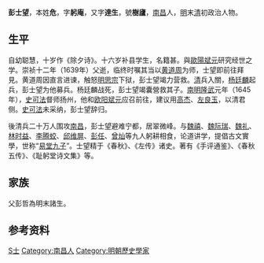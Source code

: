 {{Unreferenced|time=2016-07-05T15:05:48+00:00}}
'''彭士望'''{{BD|1610年||1683年|catIdx=P彭}}，本姓'''危'''，字'''躬庵'''，又字'''達生'''，號'''樹廬'''，[[南昌|南昌]]人，[[明|明]]末[[清|清]]初政治人物。

== 生平 ==
自幼聪慧，十岁作《除夕诗》。十六岁补县学生，名籍甚。與[[歐陽斌元|歐陽斌元]]研究经世之学。崇祯十二年（1639年）父逝，临终时嘱其当以[[黄道周|黄道周]]为师，士望即前往拜見。黄道周因直言进谏，触怒[[明思宗|明思宗]]下狱，彭士望竭力营救。[[清|清]]兵入關，[[杨廷麟|杨廷麟]]起兵，彭士望为他募兵。杨廷麟战死，彭士望竭囊營救其子。[[南明|南明]][[隆武|隆武]]元年（1645年），[[史可法|史可法]]督师扬州，他和[[欧阳斌元|欧阳斌元]]应召前往，建议用[[高杰_(明朝)|高杰]]、[[左良玉|左良玉]]，以清君侧。[[史可法|史可法]]未采纳，彭士望辞归。

後清兵二十万人围攻[[南昌|南昌]]，彭士望避难宁都，居翠微峰。与[[魏禧|魏禧]]、[[魏际瑞|魏际瑞]]、[[魏礼|魏礼]]、[[林时益|林时益]]、[[李腾蛟|李腾蛟]]、[[邱维屏|邱维屏]]、[[彭任|彭任]]、[[曾灿|曾灿]]等九人躬耕相食，论道讲学，提倡古文實學，世称“[[易堂九子|易堂九子]]”。士望精于《春秋》、《左传》诸史。著有《手评通鉴》、《春秋五传》、《耻躬堂诗文集》等。

== 家族 ==
父彭哲為明末諸生。

== 参考资料 ==
{{reflist}}

{{易堂九子}}
{{明清之际江西诸子}}

{{Authority control}}

{{DEFAULTSORT:}}
[[Category:彭姓|S士]]
[[Category:南昌人|Category:南昌人]]
[[Category:明朝歷史學家|Category:明朝歷史學家]]


{{China-historian-stub}}
